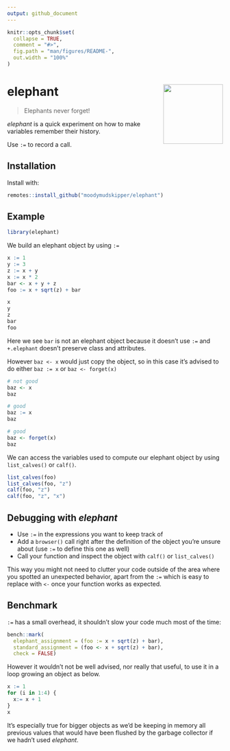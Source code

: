 ```yaml
---
output: github_document
---
```


<!-- README.md is generated from README.Rmd. Please edit that file -->

```r
knitr::opts_chunk$set(
  collapse = TRUE,
  comment = "#>",
  fig.path = "man/figures/README-",
  out.width = "100%"
)
```

# elephant <img src='man/figures/logo.png' align="right" height="139" />

> Elephants never forget!

*elephant* is a quick experiment on how to make variables remember their
history. 

Use `:=` to record a call.

## Installation

Install with:

``` r
remotes::install_github("moodymudskipper/elephant")
```

## Example

```r
library(elephant)
```

We build an elephant object by using `:=`

```r
x := 1
y := 3
z := x + y
x := x * 2
bar <- x + y + z
foo := x + sqrt(z) + bar

x
y
z
bar
foo
```

Here we see `bar` is not an elephant object because it doesn't use `:=` and 
`+.elephant` doesn't preserve class and attributes.

However `baz <- x` would just copy the object, so in this case it's advised to do
either `baz := x` or `baz <- forget(x)`

```r
# not good
baz <- x
baz

# good
baz := x
baz

# good
baz <- forget(x)
baz
```

We can access the variables used to compute our elephant object by using 
`list_calves()` or `calf()`.

```r
list_calves(foo)
list_calves(foo, "z")
calf(foo, "z")
calf(foo, "z", "x")
```

## Debugging with *elephant*

* Use `:=` in the expressions you want to keep track of
* Add a `browser()` call right after the definition of the object you're unsure
about (use `:=` to define this one as well)
* Call your function and inspect the object with `calf()` or `list_calves()`

This way you might not need to clutter your code outside of the area where you spotted
an unexpected behavior, apart from the `:=` which is easy to replace with `<-` once
your function works as expected.


## Benchmark

`:=` has a small overhead, it shouldn't slow your code much most of the time:

```r
bench::mark(
  elephant_assignment = (foo := x + sqrt(z) + bar), 
  standard_assignment = (foo <- x + sqrt(z) + bar), 
  check = FALSE)
```

However it wouldn't not be well advised, nor really that useful, to use it in
a loop growing an object as below.

```r
x := 1
for (i in 1:4) {
  x:= x + 1
}
x
```

It's especially true for bigger objects as we'd be keeping in memory all previous values
that would have been flushed by the garbage collector if we hadn't used *elephant*.
